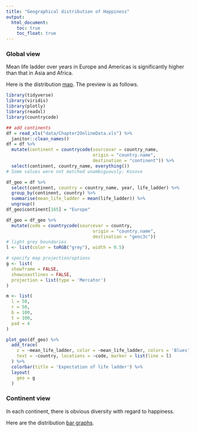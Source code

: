 ```yaml
---
title: "Geographical distribution of Happiness"
output: 
  html_document:
    toc: true
    toc_float: true
---
```



### Global view

Mean life ladder over years in Europe and Americas is significantly higher than that in Asia and Africa.

Here is the distribution [map](Geo_world.html). The preview is as follows.

```r

library(tidyverse)
library(viridis)
library(plotly)
library(readxl)
library(countrycode)

## add continents
df = read_xls("data/Chapter2OnlineData.xls") %>% 
  janitor::clean_names()
df = df %>% 
  mutate(continent = countrycode(sourcevar = country_name,
                                 origin = "country.name",
                                 destination = "continent")) %>% 
  select(continent, country_name, everything())
# Some values were not matched unambiguously: Kosovo

df_geo = df %>% 
  select(continent, country = country_name, year, life_ladder) %>% 
  group_by(continent, country) %>% 
  summarise(mean_life_ladder = mean(life_ladder)) %>% 
  ungroup()
df_geo$continent[165] = "Europe"

df_geo = df_geo %>% 
  mutate(code = countrycode(sourcevar = country,
                                 origin = "country.name",
                                 destination = "genc3c")) 
# light grey boundaries
l <- list(color = toRGB("grey"), width = 0.5)

# specify map projection/options
g <- list(
  showframe = FALSE,
  showcoastlines = FALSE,
  projection = list(type = 'Mercator')
)

m <- list(
  l = 50,
  r = 50,
  b = 100,
  t = 100,
  pad = 4
)

plot_geo(df_geo) %>%
  add_trace(
    z = ~mean_life_ladder, color = ~mean_life_ladder, colors = 'Blues',
    text = ~country, locations = ~code, marker = list(line = l)
  ) %>%
  colorbar(title = 'Expectation of life ladder') %>%
  layout(
    geo = g
  )
```

### Continent view

In each continent, there is obvious diversity with regard to happiness.

Here are the distribution [bar graphs](Geo_continent.html).